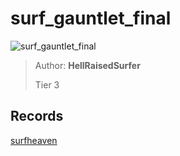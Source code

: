 
# surf_gauntlet_final

![surf_gauntlet_final](https://raw.githubusercontent.com/Sayt123/SurfMapPics/Maps-and-bonuses/csgo/surf_gauntlet_final.jpg)

> Author: **HellRaisedSurfer**
>
> Tier 3

## Records

[surfheaven](https://surfheaven.eu/map/surf_gauntlet_final)
